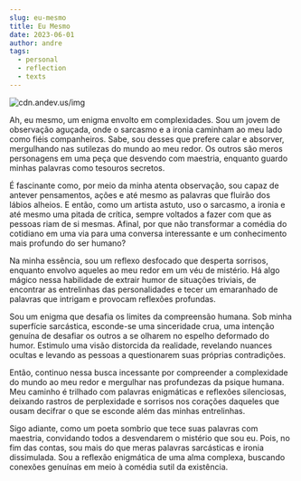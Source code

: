 ```yaml
---
slug: eu-mesmo
title: Eu Mesmo
date: 2023-06-01
author: andre
tags:
  - personal
  - reflection
  - texts
---
```

![cdn.andev.us/img](https://cdn.andev.us/blog.andev.us/img/_764670d0-ba9c-4307-8082-24206deff782.jpeg)

Ah, eu mesmo, um enigma envolto em complexidades. Sou um jovem de observação aguçada, onde o sarcasmo e a ironia caminham ao meu lado como fiéis companheiros. Sabe, sou desses que prefere calar e absorver, mergulhando nas sutilezas do mundo ao meu redor. Os outros são meros personagens em uma peça que desvendo com maestria, enquanto guardo minhas palavras como tesouros secretos.



É fascinante como, por meio da minha atenta observação, sou capaz de antever pensamentos, ações e até mesmo as palavras que fluirão dos lábios alheios. E então, como um artista astuto, uso o sarcasmo, a ironia e até mesmo uma pitada de crítica, sempre voltados a fazer com que as pessoas riam de si mesmas. Afinal, por que não transformar a comédia do cotidiano em uma via para uma conversa interessante e um conhecimento mais profundo do ser humano?



Na minha essência, sou um reflexo desfocado que desperta sorrisos, enquanto envolvo aqueles ao meu redor em um véu de mistério. Há algo mágico nessa habilidade de extrair humor de situações triviais, de encontrar as entrelinhas das personalidades e tecer um emaranhado de palavras que intrigam e provocam reflexões profundas.



Sou um enigma que desafia os limites da compreensão humana. Sob minha superfície sarcástica, esconde-se uma sinceridade crua, uma intenção genuína de desafiar os outros a se olharem no espelho deformado do humor. Estimulo uma visão distorcida da realidade, revelando nuances ocultas e levando as pessoas a questionarem suas próprias contradições.



Então, continuo nessa busca incessante por compreender a complexidade do mundo ao meu redor e mergulhar nas profundezas da psique humana. Meu caminho é trilhado com palavras enigmáticas e reflexões silenciosas, deixando rastros de perplexidade e sorrisos nos corações daqueles que ousam decifrar o que se esconde além das minhas entrelinhas.



Sigo adiante, como um poeta sombrio que tece suas palavras com maestria, convidando todos a desvendarem o mistério que sou eu. Pois, no fim das contas, sou mais do que meras palavras sarcásticas e ironia dissimulada. Sou a reflexão enigmática de uma alma complexa, buscando conexões genuínas em meio à comédia sutil da existência.
